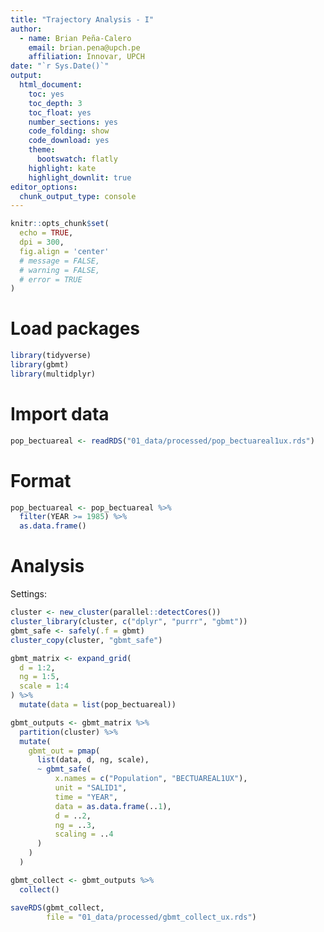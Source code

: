```yaml
---
title: "Trajectory Analysis - I"
author:
  - name: Brian Peña-Calero
    email: brian.pena@upch.pe
    affiliation: Innovar, UPCH
date: "`r Sys.Date()`"
output: 
  html_document: 
    toc: yes
    toc_depth: 3
    toc_float: yes
    number_sections: yes
    code_folding: show
    code_download: yes
    theme: 
      bootswatch: flatly
    highlight: kate
    highlight_downlit: true
editor_options: 
  chunk_output_type: console
---
```


```r
knitr::opts_chunk$set(
  echo = TRUE,
  dpi = 300,
  fig.align = 'center'
  # message = FALSE,
  # warning = FALSE,
  # error = TRUE
)
```

# Load packages

```r
library(tidyverse)
library(gbmt)
library(multidplyr)
```



# Import data

```r
pop_bectuareal <- readRDS("01_data/processed/pop_bectuareal1ux.rds")
```


# Format

```r
pop_bectuareal <- pop_bectuareal %>% 
  filter(YEAR >= 1985) %>% 
  as.data.frame()
```

# Analysis

Settings:
```r
cluster <- new_cluster(parallel::detectCores())
cluster_library(cluster, c("dplyr", "purrr", "gbmt"))
gbmt_safe <- safely(.f = gbmt)
cluster_copy(cluster, "gbmt_safe")
```


```r
gbmt_matrix <- expand_grid(
  d = 1:2,
  ng = 1:5,
  scale = 1:4
) %>% 
  mutate(data = list(pop_bectuareal))
```

```r
gbmt_outputs <- gbmt_matrix %>% 
  partition(cluster) %>% 
  mutate(
    gbmt_out = pmap(
      list(data, d, ng, scale),
      ~ gbmt_safe(
          x.names = c("Population", "BECTUAREAL1UX"), 
          unit = "SALID1", 
          time = "YEAR",
          data = as.data.frame(..1),
          d = ..2,
          ng = ..3,
          scaling = ..4
      )
    )
  )

gbmt_collect <- gbmt_outputs %>% 
  collect()
```

```r
saveRDS(gbmt_collect,
        file = "01_data/processed/gbmt_collect_ux.rds")
```

